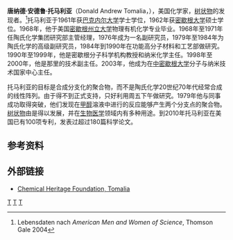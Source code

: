 {{blpsources|time=2013-10-17T08:20:54+00:00}}
{{expand|time=2013-10-17T07:53:19+00:00}}
'''唐纳德·安德鲁·托马利亚'''（Donald Andrew Tomalia，{{bd|1938年|9月5日||}}），美国化学家，[[树状物|树状物]]的发现者。<ref>Lebensdaten nach ''American Men and Women of Science'', Thomson Gale 2004</ref>托马利亚于1961年获[[巴克内尔大学|巴克内尔大学]]学士学位，1962年获[[密歇根大学|密歇根大学]]硕士学位。1968年，他于美国[[密歇根州立大学|密歇根州立大学]]物理有机化学专业毕业。1968年至1971年任陶氏化学集团研究部主管经理，1976年成为一名副研究员，1979年至1984年为陶氏化学的高级副研究员，1984年到1990年在功能高分子材料和工艺部做研究。1990年至1999年，他是密歇根分子科学机构教授和纳米化学主任。1998年至2000年，他是那里的技术副主任。2003年，他成为在[[中密歇根大学|中密歇根大学]]分子与纳米技术国家中心主任。

托马利亚的目标是合成分支化的聚合物，而不是陶氏化学20世纪70年代经常合成的线性阵列。由于得不到正式支持，只好利用周五下午做研究。1979年他与同事成功取得突破，他们发现在[[甲醇|甲醇]]溶液中进行的反应能够产生两个分支点的聚合物。[[树状物|树状物]]由是得以发展，并在[[生物医学|生物医学]]领域内有多种用途。到2010年托马利亚在美国已有100项专利，发表过超过180篇科学论文。

==参考资料==
{{reflist}}

==外部链接==
*[http://www.chemheritage.org/discover/online-resources/chemistry-in-history/themes/microelectronics-and-nanotechnology/tomalia.aspx Chemical Heritage Foundation, Tomalia]{{Wayback|url=http://www.chemheritage.org/discover/online-resources/chemistry-in-history/themes/microelectronics-and-nanotechnology/tomalia.aspx |date=20160712163952 }}

[[Category:美国化学家|T]]
[[Category:密歇根大學校友|T]]
[[Category:密歇根州立大學校友|T]]